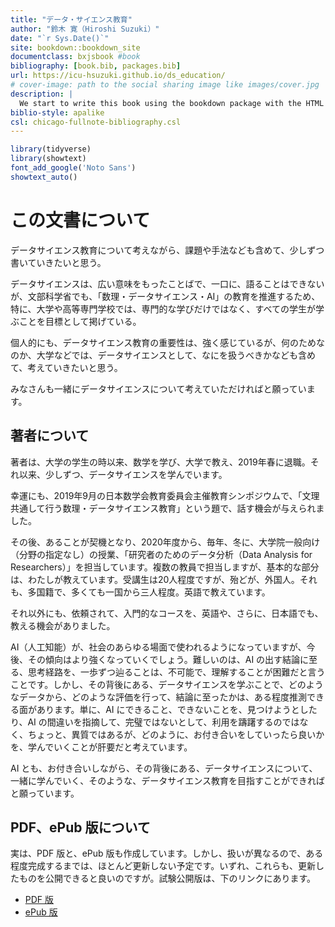 ```yaml
--- 
title: "データ・サイエンス教育"
author: "鈴木 寛（Hiroshi Suzuki）"
date: "`r Sys.Date()`"
site: bookdown::bookdown_site
documentclass: bxjsbook #book
bibliography: [book.bib, packages.bib]
url: https://icu-hsuzuki.github.io/ds_education/
# cover-image: path to the social sharing image like images/cover.jpg
description: |
  We start to write this book using the bookdown package with the HTML output format bookdown::bs4_book, set in the _output.yml file.
biblio-style: apalike
csl: chicago-fullnote-bibliography.csl
---
```


```r
library(tidyverse)
library(showtext) 
font_add_google('Noto Sans')
showtext_auto()
```

# この文書について  {-} 

データサイエンス教育について考えながら、課題や手法なども含めて、少しずつ書いていきたいと思う。

データサイエンスは、広い意味をもったことばで、一口に、語ることはできないが、文部科学省でも、「数理・データサイエンス・AI」の教育を推進するため、特に、大学や高等専門学校では、専門的な学びだけではなく、すべての学生が学ぶことを目標として掲げている。

個人的にも、データサイエンス教育の重要性は、強く感じているが、何のためなのか、大学などでは、データサイエンスとして、なにを扱うべきかなども含めて、考えていきたいと思う。

みなさんも一緒にデータサイエンスについて考えていただければと願っています。

## 著者について {-}

著者は、大学の学生の時以来、数学を学び、大学で教え、2019年春に退職。それ以来、少しずつ、データサイエンスを学んでいます。

幸運にも、2019年9月の日本数学会教育委員会主催教育シンポジウムで、「文理共通して行う数理・データサイエンス教育」という題で、話す機会が与えられました。

その後、あることが契機となり、2020年度から、毎年、冬に、大学院一般向け（分野の指定なし）の授業、「研究者のためのデータ分析（Data Analysis for Researchers）」を担当しています。複数の教員で担当しますが、基本的な部分は、わたしが教えています。受講生は20人程度ですが、殆どが、外国人。それも、多国籍で、多くても一国から三人程度。英語で教えています。

それ以外にも、依頼されて、入門的なコースを、英語や、さらに、日本語でも、教える機会がありました。

AI（人工知能）が、社会のあらゆる場面で使われるようになっていますが、今後、その傾向はより強くなっていくでしょう。難しいのは、AI の出す結論に至る、思考経路を、一歩ずつ辿ることは、不可能で、理解することが困難だと言うことです。しかし、その背後にある、データサイエンスを学ぶことで、どのようなデータから、どのような評価を行って、結論に至ったかは、ある程度推測できる面があります。単に、AI にできること、できないことを、見つけようとしたり、AI の間違いを指摘して、完璧ではないとして、利用を躊躇するのではなく、ちょっと、異質ではあるが、どのように、お付き合いをしていったら良いかを、学んでいくことが肝要だと考えています。

AI とも、お付き合いしながら、その背後にある、データサイエンスについて、一緒に学んでいく、そのような、データサイエンス教育を目指すことができればと願っています。


## PDF、ePub 版について {-}

実は、PDF 版と、ePub 版も作成しています。しかし、扱いが異なるので、ある程度完成するまでは、ほとんど更新しない予定です。いずれ、これらも、更新したものを公開できると良いのですが。試験公開版は、下のリンクにあります。

* [PDF 版](https://icu-hsuzuki.github.io/ds_education/ds_education.pdf)
* [ePub 版](https://icu-hsuzuki.github.io/ds_education/ds_education.epub)